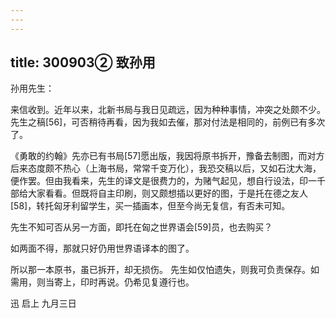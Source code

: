 ```yaml
---
---
---
```

title: 300903② 致孙用
---




孙用先生：

来信收到。近年以来，北新书局与我日见疏远，因为种种事情，冲突之处颇不少。先生之稿[56]，可否稍待再看，因为我如去催，那对付法是相同的，前例已有多次了。

《勇敢的约翰》先亦已有书局[57]愿出版，我因将原书拆开，豫备去制图，而对方后来态度颇不热心（上海书局，常常千变万化），我恐交稿以后，又如石沈大海，便作罢。但由我看来，先生的译文是很费力的，为赌气起见，想自行设法，印一千部给大家看看。但既将自主印刷，则又颇想插以更好的图，于是托在德之友人[58]，转托匈牙利留学生，买一插画本，但至今尚无复信，有否未可知。

先生不知可否从另一方面，即托在匈之世界语会[59]员，也去购买？

如两面不得，那就只好仍用世界语译本的图了。

所以那一本原书，虽已拆开，却无损伤。 先生如仅怕遗失，则我可负责保存。如需用，则当寄上，印时再说。仍希见复遵行也。

迅 启上 九月三日